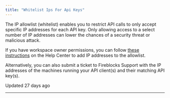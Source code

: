 ```yaml
---
title: "Whitelist Ips For Api Keys"
---
```


The IP allowlist (whitelist) enables you to restrict API calls to only accept specific IP addresses for each API key. Only allowing access to a select number of IP addresses can lower the chances of a security threat or malicious attack.

If you have workspace owner permissions, you can follow [these instructions](https://support.fireblocks.io/hc/en-us/articles/4405980040210-Whitelisting-API-IP-Addresses) on the Help Center to add IP addresses to the allowlist.

Alternatively, you can also submit a ticket to Fireblocks Support with the IP addresses of the machines running your API client(s) and their matching API key(s).

Updated 27 days ago

* * *